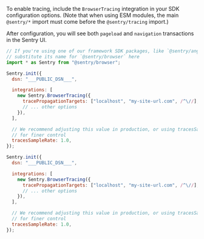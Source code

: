 To enable tracing, include the `BrowserTracing` integration in your SDK configuration options. (Note that when using ESM modules, the main `@sentry/*` import must come before the `@sentry/tracing` import.)

After configuration, you will see both `pageload` and `navigation` transactions in the Sentry UI.

```javascript {tabTitle: ESM}
// If you're using one of our framework SDK packages, like `@sentry/angular`,
// substitute its name for `@sentry/browser` here
import * as Sentry from "@sentry/browser";

Sentry.init({
  dsn: "___PUBLIC_DSN___",

  integrations: [
    new Sentry.BrowserTracing({
      tracePropagationTargets: ["localhost", "my-site-url.com", /^\//],
      // ... other options
    }),
  ],

  // We recommend adjusting this value in production, or using tracesSampler
  // for finer control
  tracesSampleRate: 1.0,
});
```

```javascript {tabTitle: CDN}
Sentry.init({
  dsn: "___PUBLIC_DSN___",

  integrations: [
    new Sentry.BrowserTracing({
      tracePropagationTargets: ["localhost", "my-site-url.com", /^\//],
      // ... other options
    }),
  ],

  // We recommend adjusting this value in production, or using tracesSampler
  // for finer control
  tracesSampleRate: 1.0,
});
```
